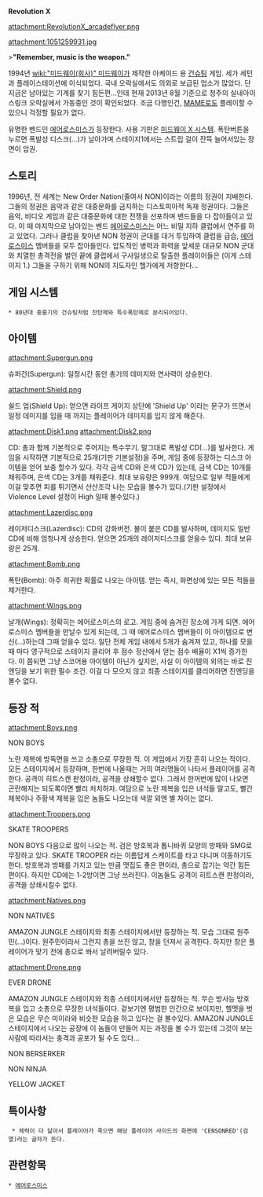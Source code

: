 '''Revolution X'''

attachment:RevolutionX_arcadeflyer.png

attachment:1051259931.jpg

>'''"Remember, music is the weapon."'''

1994년 [[wiki:"미드웨이(회사)" 미드웨이]]가 제작한 아케이드 용 [[건슈팅]] 게임. 세가 세턴과 플레이스테이션에 이식되었다. 국내 오락실에서도 의외로 보급된 업소가 많았다. 단 지금은 남아있는 기계를 찾기 힘든편...인데 현재 2013년 8월 기준으로 청주의 실내아이스링크 오락실에서 가동중인 것이 확인되었다. 조금 다행인건, [[MAME]]로도 플레이할 수 있으니 걱정할 필요가 없다.

유명한 벤드인 [[에어로스미스]]가 등장한다. 사용 기판은 [[미드웨이 X 시스템]]. 폭탄버튼을 누르면 폭발성 디스크(...)가 날아가며 스테이지1에서는 스트립 걸이 잔뜩 늘어서있는 장면이 압권.

== 스토리 ==

1996년, 전 세계는 New Order Nation(줄여서 NON)이라는 이름의 정권이 지배한다. 그들의 정권은 음악과 같은 대중문화를 금지하는 디스토피아적 독재 정권이다. 그들은 음악, 비디오 게임과 같은 대중문화에 대한 전쟁을 선포하며 밴드들을 다 잡아들이고 있다. 이 때 마지막으로 남아있는 벤드 [[에어로스미스]]는 어느 비밀 지하 클럽에서 연주를 하고 있었다. 그러나 클럽을 찾아낸 NON 정권이 군대를 대거 투입하여 클럽을 급습, [[에어로스미스]] 멤버들을 모두 잡아들인다. 압도적인 병력과 화력을 앞세운 대규모 NON 군대와 치열한 총격전을 벌인 끝에 클럽에서 구사일생으로 탈출한 플레이어들은 (이게 스테이지 1.) 그들을 구하기 위해 NON의 지도자인 헬가에게 저항한다... 
 
== 게임 시스템 ==

 * 80년대 중흥기의 건슈팅처럼 잔탄제와 특수폭탄제로 분리되어있다. 

== 아이템 ==

attachment:Supergun.png

슈퍼건(Supergun): 일정시간 동안 총기의 데미지와 연사력이 상승한다. 

attachment:Shield.png

쉴드 업(Shield Up): 얻으면 라이프 게이지 상단에 'Shield Up' 이라는 문구가 뜨면서 일정 데미지를 입을 때 까지는
플레이어가 데미지를 입지 않게 해준다. 

attachment:Disk1.png
attachment:Disk2.png

CD: 총과 함께 기본적으로 주어지는 특수무기. 말그대로 폭발성 CD(...)를 발사한다. 게임을 시작하면 기본적으로 25개(기판 기본설정)을 주며, 게임 중에 등장하는 디스크 아이템을 얻어 보충 할수가 있다. 각각 금색 CD와 은색 CD가 있는데, 금색 CD는 10개를 채워주며, 은색 CD는 3개를 채워준다. 최대 보유량은 999개. 여담으로 일부 적들에게 이걸 맞추면 피를 튀기면서 산산조각 나는 모습을 볼수가 있다.(기판 설정에서 Violence Level 설정이 High 일때 볼수있다.)

attachment:Lazerdisc.png

레이저디스크(Lazerdisc): CD의 강화버전. 불이 붙은 CD를 발사하며, 데미지도 일반 CD에 비해 엄청나게 상승한다.
얻으면 25개의 레이저디스크를 얻을수 있다. 최대 보유량은 25개.

attachment:Bomb.png

폭탄(Bomb): 아주 희귀한 확률로 나오는 아이템. 얻는 즉시, 화면상에 있는 모든 적들을 제거한다.

attachment:Wings.png

날개(Wings): 정확히는 에어로스미스의 로고. 게임 중에 숨겨진 장소에 가게 되면. 에어로스미스 멤버들을 만날수 있게
되는데, 그 때 에어로스미스 멤버들이 이 아이템으로 변신(...)하는데 그때 얻을수 있다. 일단 전체 게임 내에서 5개가 숨겨져 있고, 하나를 모을때 마다 영구적으로 스테이지 클리어 후 점수 정산에서 얻는 점수 배율이 X1씩 증가한다. 이 쯤되면 그냥 스코어용 아이템이 아닌가 싶지만, 사실 이 아이템의 외의는 바로 진엔딩을 보기 위한 필수 조건. 이걸 다 모으지 않고 최종 스테이지를 클리어하면 진엔딩을 볼수 없다.


== 등장 적 ==

attachment:Boys.png

NON BOYS

노란 제복에 방독면을 쓰고 소총으로 무장한 적. 이 게임에서 가장 흔히 나오는 적이다. 모든 스테이지에서
등장하며, 한번에 나올때는 거의 여러명들이 나타서 플레이어를 공격한다. 공격이 히트스캔 판정이라, 공격을
상쇄할수 없다. 그래서 한꺼번에 많이 나오면 곤란해지는 되도록이면 빨리 처치하자. 여담으로 노란 제복을 입은
녀석들 말고도, 빨간 제복이나 주황색 제복을 입은 놈들도 나오는데 색깔 외엔 별 차이는 없다.

attachment:Troopers.png

SKATE TROOPERS

NON BOYS 다음으로 많이 나오는 적. 검은 방호복과 톱니바퀴 모양의 방패와 SMG로 무장하고 있다.
SKATE TROOPER 라는 이름답게 스케이트를 타고 다니며 이동하기도 한다. 방호복과 방패를 가지고 있는 만큼
맷집도 좋은 편이라, 총으로 잡기는 약간 힘든 편이다. 하지만 CD에는 1-2방이면 그냥 쓰러진다. 
이놈들도 공격이 히트스캔 판정이라, 공격을 상쇄시킬수 없다.


attachment:Natives.png

NON NATIVES

AMAZON JUNGLE 스테이지와 최종 스테이지에서만 등장하는 적. 모습 그대로 원주민(...)이다.
원주민이라서 그런지 총을 쓰진 않고, 창을 던져서 공격한다. 하지만 창은 플레이어가 맞기 전에
총으로 쏴서 날려버릴수 있다.

attachment:Drone.png

EVER DRONE

AMAZON JUNGLE 스테이지와 최종 스테이지에서만 등장하는 적. 무슨 방사능 방호복을 입고 소총으로
무장한 녀석들이다. 겉보기엔 평범한 인간으로 보이지만, 헬멧을 벗은 모습은 무슨 미이라와 비슷한
모습을 하고 있다는 걸 볼수있다. AMAZON JUNGLE 스테이지에서 나오는 공장에 이 놈들이 만들어 지는 
과정을 볼 수가 있는데 그것이 보는 사람에 따라서는 충격과 공포가 될 수도 있다...

NON BERSERKER 

NON NINJA

YELLOW JACKET
== 특이사항 ==

  * 체력이 다 닳아서 플레이어가 죽으면 해당 플레이어 사이드의 화면에 'CENSONRED'(검열)라는 글자가 뜬다. 

== 관련항목 ==

 * [[에어로스미스]]
